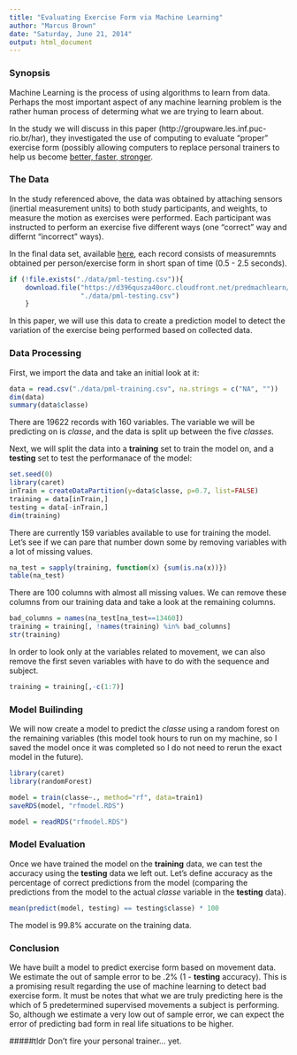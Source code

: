 ```yaml
---
title: "Evaluating Exercise Form via Machine Learning"
author: "Marcus Brown"
date: "Saturday, June 21, 2014"
output: html_document
---
```

### Synopsis
Machine Learning is the process of using algorithms to learn from data. Perhaps the most important aspect of any machine learning problem is the rather human process of determing what we are trying to learn about.

In the study we will discuss in this paper (http://groupware.les.inf.puc-rio.br/har), they investigated the use of computing to evaluate "proper" exercise form (possibly allowing computers to replace personal trainers to help us become [better, faster, stronger](https://www.youtube.com/watch?v=HoLs0V8T5AA).


### The Data
In the study referenced above, the data was obtained by attaching sensors (inertial measurement units) to both study participants, and weights, to measure the motion as exercises were performed. Each participant was instructed to perform an exercise five different ways (one "correct" way and differnt "incorrect" ways).

In the final data set, available [here](https://d396qusza40orc.cloudfront.net/predmachlearn/pml-training.csv), each record consists of measuremnts obtained per person/exercise form in short span of time (0.5 - 2.5 seconds).
```r
if (!file.exists("./data/pml-testing.csv")){
    download.file("https://d396qusza40orc.cloudfront.net/predmachlearn/pml-training.csv",
                  "./data/pml-testing.csv")
    }
```
In this paper, we will use this data to create a prediction model to detect the variation of the exercise being performed based on collected data.

### Data Processing
First, we import the data and take an initial look at it:
```r
data = read.csv("./data/pml-training.csv", na.strings = c("NA", ""))
dim(data)
summary(data$classe)
```
There are 19622 records with 160 variables. The variable we will be predicting on is *classe*, and the data is split up between the five *classes*.

Next, we will split the data into a **training** set to train the model on, and a **testing** set to test the performanace of the model:
```r
set.seed(0)
library(caret)
inTrain = createDataPartition(y=data$classe, p=0.7, list=FALSE)
training = data[inTrain,]
testing = data[-inTrain,]
dim(training)
```

There are currently 159 variables available to use for training the model. Let's see if we can pare that number down some by removing variables with a lot of missing values.
```r
na_test = sapply(training, function(x) {sum(is.na(x))})
table(na_test)
```

There are 100 columns with almost all missing values. We can remove these columns from our training data and take a look at the remaining columns.
```r
bad_columns = names(na_test[na_test==13460])
training = training[, !names(training) %in% bad_columns]
str(training)
```

In order to look only at the variables related to movement, we can also remove the first seven variables with have to do with the sequence and subject.
```r
training = training[,-c(1:7)]
```

### Model Builinding
We will now create a model to predict the *classe* using a random forest on the remaining variables (this model took hours to run on my machine, so I saved the model once it was completed so I do not need to rerun the exact model in the future).
```r
library(caret)
library(randomForest)
```
```r
model = train(classe~., method="rf", data=train1)
saveRDS(model, "rfmodel.RDS")
```
```r
model = readRDS("rfmodel.RDS")
```

### Model Evaluation
Once we have trained the model on the **training** data, we can test the accuracy using the **testing** data we left out. Let's define accuracy as the percentage of correct predictions from the model (comparing the predictions from the model to the actual *classe* variable in the **testing** data).
```r
mean(predict(model, testing) == testing$classe) * 100
```

The model is 99.8% accurate on the training data.

### Conclusion
We have built a model to predict exercise form based on movement data. We estimate the out of sample error to be .2% (1 - **testing** accuracy). This is a promising result regarding the use of machine learning to detect bad exercise form. It must be notes that what we are truly predicting here is the which of 5 predetermined supervised movements a subject is performing. So, although we estimate a very low out of sample error, we can expect the error of predicting bad form in real life situations to be higher.

#####tldr
Don't fire your personal trainer... yet.
